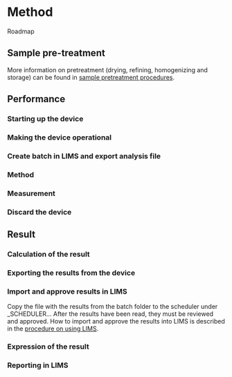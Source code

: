 # Method

Roadmap


## Sample pre-treatment

More information on pretreatment (drying, refining, homogenizing and storage) can be found in [sample pretreatment procedures](https://drive.google.com/drive/folders/1Gxl2OsMiRJ8JueLgzzqaKyzy40tvXB3a).

## Performance

### Starting up the device

### Making the device operational

### Create batch in LIMS and export analysis file

### Method

### Measurement

### Discard the device

## Result

### Calculation of the result

### Exporting the results from the device

### Import and approve results in LIMS

Copy the file with the results from the batch folder to the scheduler under _SCHEDULER\...
After the results have been read, they must be reviewed and approved.
How to import and approve the results into LIMS is described in the [procedure on using LIMS](https://drive.google.com/drive/folders/1bt6E5PhKSZlRJIRu9xsLus3apLaNTLTX).

### Expression of the result

### Reporting in LIMS
